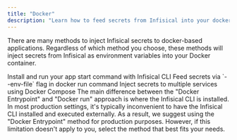 ---
title: "Docker"
description: "Learn how to feed secrets from Infisical into your docker application"
---
There are many methods to inject Infisical secrets to docker-based applications. 
Regardless of which method you choose, these methods will inject secrets from Infisical as environment variables into your Docker container.

<Card title="Docker Entrypoint" color="#ea5a0c" href="./docker">
  Install and run your app start command with Infisical CLI
</Card>
<CardGroup cols={2}>
  <Card title="Docker run" color="#0285c7" href="./docker-pass-envs">
    Feed secrets via `--env-file` flag in docker run command
  </Card>
  <Card title="Docker compose" color="#16a34a" href="./docker-compose">
    Inject secrets to multiple services using Docker Compose
  </Card>
</CardGroup>

<Info>
The main difference between the "Docker Entrypoint" and "Docker run" approach is where the Infisical CLI is installed. 
In most production settings, it's typically inconvenient to have the Infisical CLI installed and executed externally.
As a result, we suggest using the "Docker Entrypoint" method for production purposes. 
However, if this limitation doesn't apply to you, select the method that best fits your needs.
</Info>